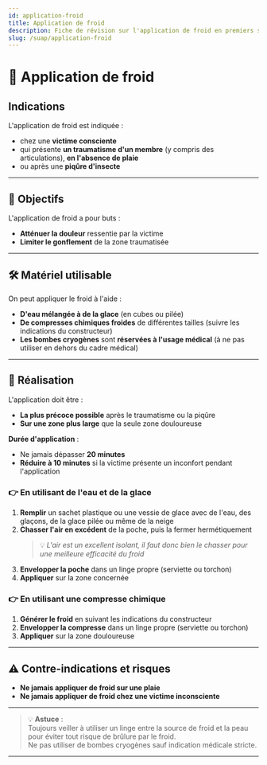 ---
id: application-froid
title: Application de froid
description: Fiche de révision sur l'application de froid en premiers secours
slug: /suap/application-froid
---


# 🧊 Application de froid

## Indications

L'application de froid est indiquée :

- chez une **victime consciente**
- qui présente **un traumatisme d'un membre** (y compris des articulations), **en l'absence de plaie**
- ou après une **piqûre d'insecte**

---

## 🎯 Objectifs

L'application de froid a pour buts :

- **Atténuer la douleur** ressentie par la victime
- **Limiter le gonflement** de la zone traumatisée

---

## 🛠️ Matériel utilisable

On peut appliquer le froid à l'aide :

- **D'eau mélangée à de la glace** (en cubes ou pilée)
- **De compresses chimiques froides** de différentes tailles (suivre les indications du constructeur)
- **Les bombes cryogènes** sont **réservées à l'usage médical** (à ne pas utiliser en dehors du cadre médical)

---

## 📝 Réalisation

L'application doit être :

- **La plus précoce possible** après le traumatisme ou la piqûre
- **Sur une zone plus large** que la seule zone douloureuse

**Durée d'application** :  
- Ne jamais dépasser **20 minutes**
- **Réduire à 10 minutes** si la victime présente un inconfort pendant l'application

### 👉 En utilisant de l'eau et de la glace

1. **Remplir** un sachet plastique ou une vessie de glace avec de l'eau, des glaçons, de la glace pilée ou même de la neige
2. **Chasser l'air en excédent** de la poche, puis la fermer hermétiquement  
   > 💡 *L'air est un excellent isolant, il faut donc bien le chasser pour une meilleure efficacité du froid*
3. **Envelopper la poche** dans un linge propre (serviette ou torchon)
4. **Appliquer** sur la zone concernée

### 👉 En utilisant une compresse chimique

1. **Générer le froid** en suivant les indications du constructeur
2. **Envelopper la compresse** dans un linge propre (serviette ou torchon)
3. **Appliquer** sur la zone douloureuse

---

## ⚠️ Contre-indications et risques

- **Ne jamais appliquer de froid sur une plaie**
- **Ne jamais appliquer de froid chez une victime inconsciente**

---

> 💡 **Astuce** :  
> Toujours veiller à utiliser un linge entre la source de froid et la peau pour éviter tout risque de brûlure par le froid.  
> Ne pas utiliser de bombes cryogènes sauf indication médicale stricte.

---
